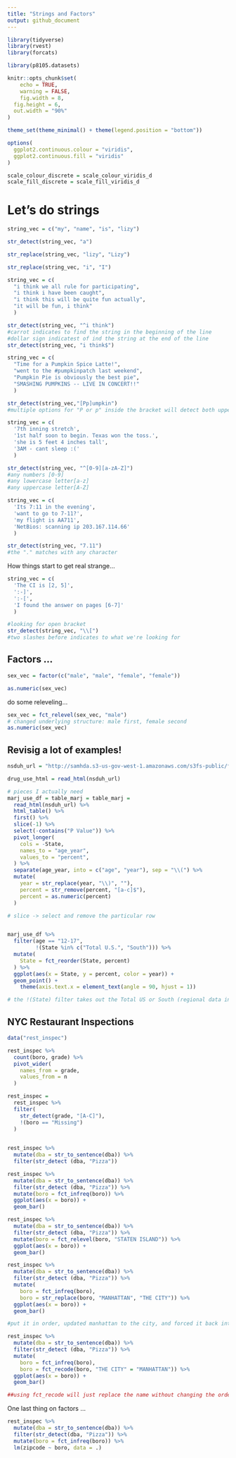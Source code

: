 ```yaml
---
title: "Strings and Factors"
output: github_document
---
```


```r
library(tidyverse)
library(rvest)
library(forcats)

library(p8105.datasets)

knitr::opts_chunk$set(
	echo = TRUE,
	warning = FALSE,
	fig.width = 8, 
  fig.height = 6,
  out.width = "90%"
)

theme_set(theme_minimal() + theme(legend.position = "bottom"))

options(
  ggplot2.continuous.colour = "viridis",
  ggplot2.continuous.fill = "viridis"
)

scale_colour_discrete = scale_colour_viridis_d
scale_fill_discrete = scale_fill_viridis_d
```

# Let's do strings
```r
string_vec = c("my", "name", "is", "lizy")

str_detect(string_vec, "a")

str_replace(string_vec, "lizy", "Lizy")

str_replace(string_vec, "i", "I")

```

```r
string_vec = c(
  "i think we all rule for participating",
  "i think i have been caught",
  "i think this will be quite fun actually",
  "it will be fun, i think"
  )

str_detect(string_vec, "^i think")
#carrot indicates to find the string in the beginning of the line
#dollar sign indicatest of ind the string at the end of the line
str_detect(string_vec, "i think$")
```

```r
string_vec = c(
  "Time for a Pumpkin Spice Latte!",
  "went to the #pumpkinpatch last weekend",
  "Pumpkin Pie is obviously the best pie",
  "SMASHING PUMPKINS -- LIVE IN CONCERT!!"
  )

str_detect(string_vec,"[Pp]umpkin")
#multiple options for "P or p" inside the bracket will detect both upper and lowercase

```

```r
string_vec = c(
  '7th inning stretch',
  '1st half soon to begin. Texas won the toss.',
  'she is 5 feet 4 inches tall',
  '3AM - cant sleep :('
  )

str_detect(string_vec, "^[0-9][a-zA-Z]")
#any numbers [0-9]
#any lowercase letter[a-z]
#any uppercase letter[A-Z]
```

```r
string_vec = c(
  'Its 7:11 in the evening',
  'want to go to 7-11?',
  'my flight is AA711',
  'NetBios: scanning ip 203.167.114.66'
  )

str_detect(string_vec, "7.11")
#the "." matches with any character
```

How things start to get real strange...
```r
string_vec = c(
  'The CI is [2, 5]',
  ':-]',
  ':-[',
  'I found the answer on pages [6-7]'
  )

#looking for open bracket
str_detect(string_vec, "\\[")
#two slashes before indicates to what we're looking for 
```

## Factors ...
```r
sex_vec = factor(c("male", "male", "female", "female"))

as.numeric(sex_vec)
```

do some releveling...

```r
sex_vec = fct_relevel(sex_vec, "male")
# changed underlying structure: male first, female second
as.numeric(sex_vec)
```


## Revisig a lot of examples!

```r
nsduh_url = "http://samhda.s3-us-gov-west-1.amazonaws.com/s3fs-public/field-uploads/2k15StateFiles/NSDUHsaeShortTermCHG2015.htm"

drug_use_html = read_html(nsduh_url)

# pieces I actually need 
marj_use_df = table_marj = table_marj = 
  read_html(nsduh_url) %>%  
  html_table() %>% 
  first() %>% 
  slice(-1) %>% 
  select(-contains("P Value")) %>% 
  pivot_longer(
    cols = -State,
    names_to = "age_year",
    values_to = "percent", 
  ) %>% 
  separate(age_year, into = c("age", "year"), sep = "\\(") %>% 
  mutate(
    year = str_replace(year, "\\)", ""),
    percent = str_remove(percent, "[a-c]$"),
    percent = as.numeric(percent)
  )

# slice -> select and remove the particular row
```

```r

```


```r
marj_use_df %>% 
  filter(age == "12-17", 
         !(State %in% c("Total U.S.", "South"))) %>%  
  mutate(
    State = fct_reorder(State, percent)
  ) %>% 
  ggplot(aes(x = State, y = percent, color = year)) + 
  geom_point() + 
    theme(axis.text.x = element_text(angle = 90, hjust = 1))

# the !(State) filter takes out the Total US or South (regional data instead of state-wide data)
```

## NYC Restaurant Inspections

```r
data("rest_inspec")

rest_inspec %>% 
  count(boro, grade) %>% 
  pivot_wider(
    names_from = grade,
    values_from = n
  )
```

```r
rest_inspec =
  rest_inspec %>% 
  filter(
    str_detect(grade, "[A-C]"),
    !(boro == "Missing")
  )
  
```
```r
rest_inspec %>% 
  mutate(dba = str_to_sentence(dba)) %>% 
  filter(str_detect (dba, "Pizza")) 
```

```r
rest_inspec %>% 
  mutate(dba = str_to_sentence(dba)) %>% 
  filter(str_detect (dba, "Pizza")) %>% 
  mutate(boro = fct_infreq(boro)) %>% 
  ggplot(aes(x = boro)) +
  geom_bar()
```

```r
rest_inspec %>% 
  mutate(dba = str_to_sentence(dba)) %>% 
  filter(str_detect (dba, "Pizza")) %>% 
  mutate(boro = fct_relevel(boro, "STATEN ISLAND")) %>% 
  ggplot(aes(x = boro)) +
  geom_bar()
```

```r
rest_inspec %>% 
  mutate(dba = str_to_sentence(dba)) %>% 
  filter(str_detect (dba, "Pizza")) %>% 
  mutate(
    boro = fct_infreq(boro),
    boro = str_replace(boro, "MANHATTAN", "THE CITY")) %>% 
  ggplot(aes(x = boro)) +
  geom_bar()

#put it in order, updated manhattan to the city, and forced it back into alphabetical order making "THE CITY" to be the last in order 
```

```r
rest_inspec %>% 
  mutate(dba = str_to_sentence(dba)) %>% 
  filter(str_detect (dba, "Pizza")) %>% 
  mutate(
    boro = fct_infreq(boro),
    boro = fct_recode(boro, "THE CITY" = "MANHATTAN")) %>% 
  ggplot(aes(x = boro)) +
  geom_bar()

##using fct_recode will just replace the name without changing the order of the graph
``` 
One last thing on factors ...

```r
rest_inspec %>% 
  mutate(dba = str_to_sentence(dba)) %>% 
  filter(str_detect(dba, "Pizza")) %>% 
  mutate(boro = fct_infreq(boro)) %>% 
  lm(zipcode ~ boro, data = .)

```